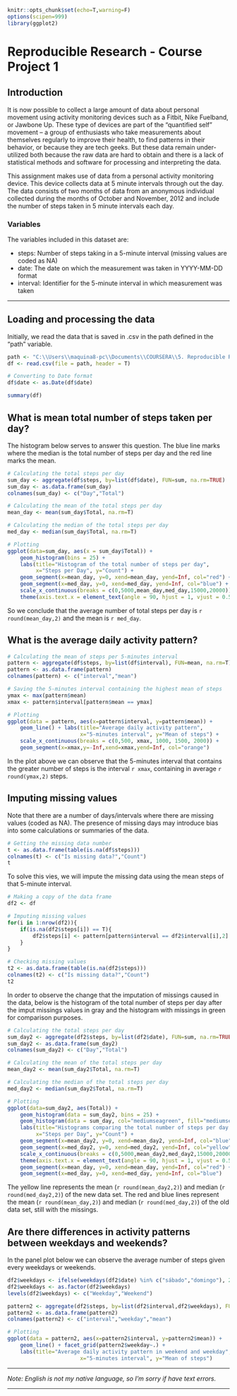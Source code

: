 ```r
knitr::opts_chunk$set(echo=T,warning=F)
options(scipen=999)
library(ggplot2)
```


# Reproducible Research - Course Project 1


## Introduction


It is now possible to collect a large amount of data about personal movement using activity monitoring devices such as a Fitbit, Nike Fuelband, or Jawbone Up. These type of devices are part of the “quantified self” movement – a group of enthusiasts who take measurements about themselves regularly to improve their health, to find patterns in their behavior, or because they are tech geeks. But these data remain under-utilized both because the raw data are hard to obtain and there is a lack of statistical methods and software for processing and interpreting the data.


This assignment makes use of data from a personal activity monitoring device. This device collects data at 5 minute intervals through out the day. The data consists of two months of data from an anonymous individual collected during the months of October and November, 2012 and include the number of steps taken in 5 minute intervals each day.


### Variables


The variables included in this dataset are:

- steps: Number of steps taking in a 5-minute interval (missing values are coded as NA)
- date: The date on which the measurement was taken in YYYY-MM-DD format
- interval: Identifier for the 5-minute interval in which measurement was taken


***


## Loading and processing the data


Initially, we read the data that is saved in .csv in the path defined in the "path" variable.

```r
path <- "C:\\Users\\maquina8-pc\\Documents\\COURSERA\\5. Reproducible Research\\Week 2\\course project 1\\activity.csv"
df <- read.csv(file = path, header = T)

# Converting to Date format
df$date <- as.Date(df$date)

summary(df)

```

## What is mean total number of steps taken per day?

The histogram below serves to answer this question. The blue line marks where the median is the total number of steps per day and the red line marks the mean.

```r
# Calculating the total steps per day
sum_day <- aggregate(df$steps, by=list(df$date), FUN=sum, na.rm=TRUE)
sum_day <- as.data.frame(sum_day)
colnames(sum_day) <- c("Day","Total")

# Calculating the mean of the total steps per day
mean_day <- mean(sum_day$Total, na.rm=T)

# Calculating the median of the total steps per day
med_day <- median(sum_day$Total, na.rm=T)

# Plotting
ggplot(data=sum_day, aes(x = sum_day$Total)) +
    geom_histogram(bins = 25) +
    labs(title="Histogram of the total number of steps per day",
         x="Steps per Day", y="Count") +
    geom_segment(x=mean_day, y=0, xend=mean_day, yend=Inf, col="red") +
    geom_segment(x=med_day, y=0, xend=med_day, yend=Inf, col="blue") + 
    scale_x_continuous(breaks = c(0,5000,mean_day,med_day,15000,20000)) +
    theme(axis.text.x = element_text(angle = 90, hjust = 1, vjust = 0.5)) 
```

So we conclude that the average number of total steps per day is `r round(mean_day,2)` and the mean is `r med_day`.


## What is the average daily activity pattern?


```r
# Calculating the mean of steps per 5-minutes interval
pattern <- aggregate(df$steps, by=list(df$interval), FUN=mean, na.rm=T)
pattern <- as.data.frame(pattern)
colnames(pattern) <- c("interval","mean")

# Saving the 5-minutes interval containing the highest mean of steps
ymax <- max(pattern$mean)
xmax <- pattern$interval[pattern$mean == ymax]

# Plotting
ggplot(data = pattern, aes(x=pattern$interval, y=pattern$mean)) +
    geom_line() + labs(title="Average daily activity pattern",
                       x="5-minutes interval", y="Mean of steps") +
    scale_x_continuous(breaks = c(0,500, xmax, 1000, 1500, 2000)) + 
    geom_segment(x=xmax,y=-Inf,xend=xmax,yend=Inf, col="orange")
```

In the plot above we can observe that the 5-minutes interval that contains the greater number of steps is the interval `r xmax`, containing in average `r round(ymax,2)` steps.


## Imputing missing values


Note that there are a number of days/intervals where there are missing values (coded as NA). The presence of missing days may introduce bias into some calculations or summaries of the data.

```r
# Getting the missing data number
t <- as.data.frame(table(is.na(df$steps)))
colnames(t) <- c("Is missing data?","Count")
t
```


To solve this vies, we will impute the missing data using the mean steps of that 5-minute interval.

```r
# Making a copy of the data frame
df2 <- df

# Imputing missing values
for(i in 1:nrow(df2)){
    if(is.na(df2$steps[i]) == T){
        df2$steps[i] <- pattern[pattern$interval == df2$interval[i],2]
    }
}

# Checking missing values
t2 <- as.data.frame(table(is.na(df2$steps)))
colnames(t2) <- c("Is missing data?","Count")
t2
```

In order to observe the change that the imputation of missings caused in the data, below is the histogram of the total number of steps per day after the imput missings values in gray and the histogram with missings in green for comparison purposes.

```r
# Calculating the total steps per day
sum_day2 <- aggregate(df2$steps, by=list(df2$date), FUN=sum, na.rm=TRUE)
sum_day2 <- as.data.frame(sum_day2)
colnames(sum_day2) <- c("Day","Total")

# Calculating the mean of the total steps per day
mean_day2 <- mean(sum_day2$Total, na.rm=T)

# Calculating the median of the total steps per day
med_day2 <- median(sum_day2$Total, na.rm=T)

# Plotting
ggplot(data=sum_day2, aes(Total)) +
    geom_histogram(data = sum_day2, bins = 25) + 
    geom_histogram(data = sum_day, col="mediumseagreen", fill="mediumseagreen", bins = 25, alpha=0.1) +
    labs(title="Histograms comparing the total number of steps per day with and without missings",
         x="Steps per Day", y="Count") +
    geom_segment(x=mean_day2, y=0, xend=mean_day2, yend=Inf, col="blue") +
    geom_segment(x=med_day2, y=0, xend=med_day2, yend=Inf, col="yellow") + 
    scale_x_continuous(breaks = c(0,5000,mean_day2,med_day2,15000,20000)) +
    theme(axis.text.x = element_text(angle = 90, hjust = 1, vjust = 0.5)) +
    geom_segment(x=mean_day, y=0, xend=mean_day, yend=Inf, col="red") +
    geom_segment(x=med_day, y=0, xend=med_day, yend=Inf, col="blue")
```

The yellow line represents the mean (`r round(mean_day2,2)`) and median (`r round(med_day2,2)`) of the new data set. The red and blue lines represent the mean (`r round(mean_day,2)`) and median (`r round(med_day,2)`) of the old data set, still with the missings.


## Are there differences in activity patterns between weekdays and weekends?

In the panel plot below we can observe the average number of steps given every weekdays or weekends.

```r
df2$weekdays <- ifelse(weekdays(df2$date) %in% c("sábado","domingo"), 2, 1)
df2$weekdays <- as.factor(df2$weekdays)
levels(df2$weekdays) <- c("Weekday","Weekend")

pattern2 <- aggregate(df2$steps, by=list(df2$interval,df2$weekdays), FUN=mean, na.rm=T)
pattern2 <- as.data.frame(pattern2)
colnames(pattern2) <- c("interval","weekday","mean")

# Plotting
ggplot(data = pattern2, aes(x=pattern2$interval, y=pattern2$mean)) +
    geom_line() + facet_grid(pattern2$weekday~.) +
    labs(title="Average daily activity pattern in weekend and weekday",
                       x="5-minutes interval", y="Mean of steps")
```


***

*Note: English is not my native language, so  I'm sorry if have text errors.*

***